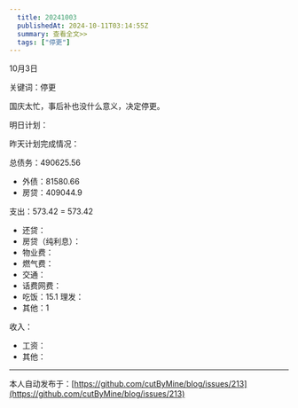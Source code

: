 ```yaml
---
  title: 20241003
  publishedAt: 2024-10-11T03:14:55Z
  summary: 查看全文>>
  tags: ["停更"]
---
```


10月3日 

关键词：停更

国庆太忙，事后补也没什么意义，决定停更。

明日计划：

昨天计划完成情况：

总债务：490625.56
- 外债：81580.66
- 房贷：409044.9

支出：573.42 = 573.42
- 还贷：
- 房贷（纯利息）：
- 物业费：
- 燃气费：
- 交通：
- 话费网费：
- 吃饭：15.1
 理发：
- 其他：1

收入：
- 工资：
- 其他：


---
本人自动发布于：[https://github.com/cutByMine/blog/issues/213](https://github.com/cutByMine/blog/issues/213)
